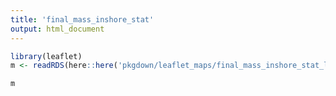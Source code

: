 ```yaml
--- 
title: 'final_mass_inshore_stat' 
output: html_document 
--- 
```


```r
library(leaflet) 
m <- readRDS(here::here('pkgdown/leaflet_maps/final_mass_inshore_stat_leaflet.rds')) 
``` 

```r
m 
```